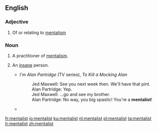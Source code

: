 ==English==

===Adjective===
{{en-adj}}

# Of or relating to [[mentalism]]

===Noun===
{{en-noun}}

# A practitioner of [[mentalism]].
# {{label|en|slang}} An [[insane]] person.
#* ''I'm Alan Partridge'' (TV series), ''To Kill a Mocking Alan''
#*: Jed Maxwell: See you next week then. We'll have that pint.
#*: Alan Partridge: Yep.
#*: Jed Maxwell: ...go and see my brother.
#*: Alan Partridge: No way, you big spastic! You're a '''mentalist'''!
#* {{quote-book|title=The Illuminations |author=Andrew O'Hagan |year=2015 |page=39 |ISBN=9780571273676 |passage=In front a staff sergeant with the new Royal Caledonians was gassing about Scullion and the regiment. 'And this major's a total fucking '''mentalist''',' he said. 'What's mental about him?' asked the lance corporal beside him. }}

[[fr:mentalist]]
[[io:mentalist]]
[[ku:mentalist]]
[[nl:mentalist]]
[[pl:mentalist]]
[[ta:mentalist]]
[[tr:mentalist]]
[[zh:mentalist]]